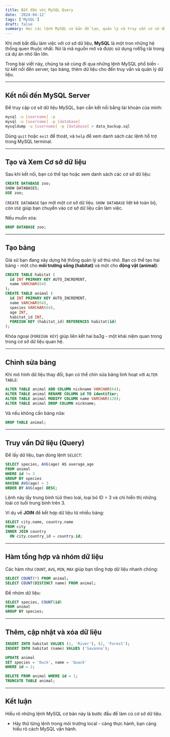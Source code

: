 ```yaml
---
title: Bắt đầu với MySQL Query
date: '2024-04-12'
tags: ['MySQL']
draft: false
summary: Học các lệnh MySQL cơ bản để tạo, quản lý và truy vấn cơ sở dữ liệu một cách hiệu quả.
---
```


Khi mới bắt đầu làm việc với cơ sở dữ liệu, **MySQL** là một tron những hệ thống quen thuộc nhất.
Nó là mã nguồn mở và được sử dụng ro65g rãi trong cả dự án nhỏ lẫn lớn.

Trong bài viết này, chúng ta sẽ cùng đi qua những lệnh MySQL phổ biến - từ kết nối đến server, tạo bảng, thêm dữ liệu cho đến truy vấn và quản lý dữ liệu.

---

## Kết nối đến MySQL Server

Để truy cập cơ sở dữ liệu MySQL, bạn cần kết nối bằng tài khoản của mình:
```bash
mysql -u [username] -p
mysql -u [username] -p [database]
mysqldump -u [username] -p [database] > data_backup.sql
```

Dùng `quit` hoặc `exit` để thoát, và `help` để xem danh sách các lệnh hỗ trợ trong MySQL terminal.

---

## Tạo và Xem Cơ sở dữ liệu

Sau khi kết nối, bạn có thể tạo hoặc xem danh sách các cơ sở dữ liệu:
```sql
CREATE DATABASE zoo;
SHOW DATABASES;
USE zoo;
```
`CREATE DATABASE` tạo mới một cơ sở dữ liệu.
`SHOW DATABASE` liệt kê toàn bộ, còn `USE` giúp bạn chuyển vào cơ sở dữ liệu cần làm việc.

Nếu muốn xóa:
```sql
DROP DATABASE zoo;
```

---
## Tạo bảng
Giả sử bạn đang xây dựng hệ thống quản lý sở thú nhỏ.
Bạn có thể tạo hai bảng - một cho **môi trường sống (habitat)** và một cho **động vật (animal)**:
```sql
CREATE TABLE habitat (
  id INT PRIMARY KEY AUTO_INCREMENT,
  name VARCHAR(64)
);
CREATE TABLE animal (
  id INT PRIMARY KEY AUTO_INCREMENT,
  name VARCHAR(64),
  species VARCHAR(64),
  age INT,
  habitat_id INT,
  FOREIGN KEY (habitat_id) REFERENCES habitat(id)
);
```

Khóa ngoại (`FOREIGN KEY`) giúp liên kết hai ba3g - một khái niệm quan trong trong cơ sở dữ liệu quan hệ.

---
## Chỉnh sửa bảng
Khi mô hình dữ liệu thay đổi, bạn có thể chỉn sửa bảng linh hoạt với `ALTER TABLE`:
```sql
ALTER TABLE animal ADD COLUMN nickname VARCHAR(64);
ALTER TABLE animal RENAME COLUMN id TO identifier;
ALTER TABLE animal MODIFY COLUMN name VARCHAR(128);
ALTER TABLE animal DROP COLUMN nickname;
```
Và nếu không cần bảng nữa:
```sql
DROP TABLE animal;
```

---
## Truy vấn Dữ liệu (Query)
Để lấy dữ liệu, bạn dùng lệnh `SELECT`:
```sql
SELECT species, AVG(age) AS average_age
FROM animal
WHERE id != 3
GROUP BY species
HAVING AVG(age) > 3
ORDER BY AVG(age) DESC;
```
Lệnh này lấy trung bình tủô theo loài, loại bỏ ID = 3 và chỉ hiển thị những loài có tuổi trung bình trên 3.

Ví dụ về **JOIN** để kết hợp dữ liệu từ nhiều bảng:
```sql
SELECT city.name, country.name
FROM city
INNER JOIN country
  ON city.country_id = country.id;
```

---
## Hàm tổng hợp và nhóm dữ liệu
Các hàm như `COUNT`, `AVG`, `MIN`, `MAX` giúp bạn tổng hợp dữ liệu nhanh chóng:
```sql
SELECT COUNT(*) FROM animal;
SELECT COUNT(DISTINCT name) FROM animal;
```

Để nhóm dữ liệu:
```sql
SELECT species, COUNT(id)
FROM animal
GROUP BY species;
```
---
## Thêm, cập nhật và xóa dữ liệu
```sql
INSERT INTO habitat VALUES (1, 'River'), (2, 'Forest');
INSERT INTO habitat (name) VALUES ('Savanna');

UPDATE animal
SET species = 'Duck', name = 'Quack'
WHERE id = 2;

DELETE FROM animal WHERE id = 1;
TRUNCATE TABLE animal;
```

---
## Kết luận
Hiểu rõ những lệnh MySQL cơ bản này là bước đầu để làm củ cơ sở dữ liệu.
* Hãy thử từng lệnh trong môi trường local - càng thực hành, bạn càng hiểu rõ cách MySQL vận hành.